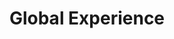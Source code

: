 ---
title: 'Global Experience'
publishedAt: ''
summary: 'Where I have been to learn, where I lived. My global experience.'
---